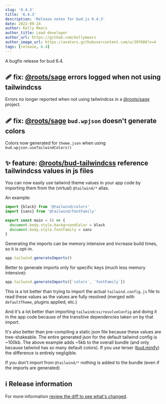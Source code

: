 ```yaml
---
slug: '6.4.3'
title: '6.4.3'
description: 'Release notes for bud.js 6.4.3'
date: 2022-09-24
author: Kelly Mears
author_title: Lead developer
author_url: https://github.com/kellymears
author_image_url: https://avatars.githubusercontent.com/u/397606?v=4
tags: [release, 6.4]
---
```


A bugfix release for bud 6.4.

<!--truncate-->

## 🩹 fix: [@roots/sage](https://bud.js.org/extensions/sage) errors logged when not using tailwindcss

Errors no longer reported when not using tailwindcss in a [@roots/sage](https://bud.js.org/extensions/sage) project.

## 🩹 fix: [@roots/sage](https://bud.js.org/extensions/sage) `bud.wpjson` doesn't generate colors

Colors now generated for `theme.json` when using `bud.wpjson.useTailwindColors()`

## ✨ feature: [@roots/bud-tailwindcss](https://bud.js.org/extensions/bud-tailwindcss) reference tailwindcss values in js files

You can now easily use tailwind theme values in your app code by importing them from the (virtual) `@tailwind/*` alias.

An example:

```ts
import {black} from '@tailwind/colors'
import {sans} from '@tailwind/fontFamily'

export const main = () => {
  document.body.style.backgroundColor = black
  document.body.style.fontFamily = sans
}
```

Generating the imports can be memory intensive and increase build times, so it is opt-in.

```ts
app.tailwind.generateImports()
```

Better to generate imports only for specific keys (much less memory intensive):

```ts
app.tailwind.generateImports([`colors`, `fontFamily`])
```

This is a lot better than trying to import the actual `tailwind.config.js` file to read these values as the values are fully resolved (merged with `defaultTheme`, plugins applied, etc.)

And it's a lot better than importing `tailwindcss/resolveConfig` and doing it in the app code because of the transitive dependencies taken on by that import.

It's also better than pre-compiling a static json file because these values are tree-shakeable. The entire generated json for the default tailwind config is ~100kb.
The above example adds ~5kb to the overall bundle (and only because tailwind has so many default colors). If you use terser ([bud.minify](https://bud.js.org/docs/bud.minimize)) the difference is entirely negligible.

If you don't import from `@tailwind/*` nothing is added to the bundle (even if the imports are generated)

## ℹ️ Release information

For more information [review the diff to see what's changed](https://github.com/roots/bud/compare/v6.4.0...v6.4.3).
